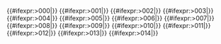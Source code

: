 <includeonly><!--
-->{{#ifexpr:{{{1}}}>000|{{{2}}}}}<!--
-->{{#ifexpr:{{{1}}}>001|{{{2}}}}}<!--
-->{{#ifexpr:{{{1}}}>002|{{{2}}}}}<!--
-->{{#ifexpr:{{{1}}}>003|{{{2}}}}}<!--
-->{{#ifexpr:{{{1}}}>004|{{{2}}}}}<!--
-->{{#ifexpr:{{{1}}}>005|{{{2}}}}}<!--
-->{{#ifexpr:{{{1}}}>006|{{{2}}}}}<!--
-->{{#ifexpr:{{{1}}}>007|{{{2}}}}}<!--
-->{{#ifexpr:{{{1}}}>008|{{{2}}}}}<!--
-->{{#ifexpr:{{{1}}}>009|{{{2}}}}}<!--
-->{{#ifexpr:{{{1}}}>010|{{{2}}}}}<!--
-->{{#ifexpr:{{{1}}}>011|{{{2}}}}}<!--
-->{{#ifexpr:{{{1}}}>012|{{{2}}}}}<!--
-->{{#ifexpr:{{{1}}}>013|{{{2}}}}}<!--
-->{{#ifexpr:{{{1}}}>014|{{{2}}}}}<!--
--></includeonly><noinclude>
{{documentation}}
</noinclude>